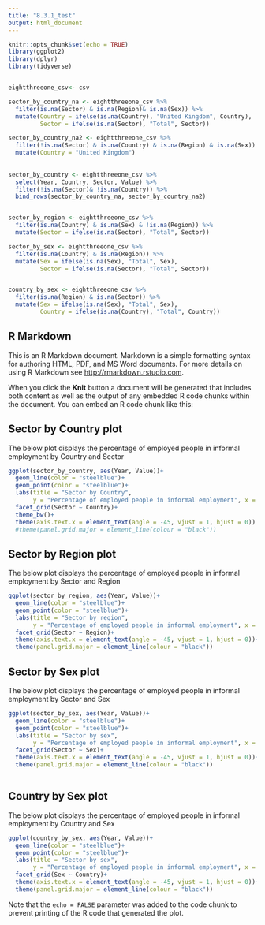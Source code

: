 ```yaml
---
title: "8.3.1_test"
output: html_document
---
```


```r
knitr::opts_chunk$set(echo = TRUE)
library(ggplot2)
library(dplyr)
library(tidyverse)


eightthreeone_csv<- csv

sector_by_country_na <- eightthreeone_csv %>%
  filter(is.na(Sector) & is.na(Region)& is.na(Sex)) %>% 
  mutate(Country = ifelse(is.na(Country), "United Kingdom", Country),
         Sector = ifelse(is.na(Sector), "Total", Sector))

sector_by_country_na2 <- eightthreeone_csv %>%
  filter(!is.na(Sector) & is.na(Country) & is.na(Region) & is.na(Sex)) %>% 
  mutate(Country = "United Kingdom")
  
  
sector_by_country <- eightthreeone_csv %>%
  select(Year, Country, Sector, Value) %>% 
  filter(!is.na(Sector)& !is.na(Country)) %>% 
  bind_rows(sector_by_country_na, sector_by_country_na2)


sector_by_region <- eightthreeone_csv %>%
  filter(is.na(Country) & is.na(Sex) & !is.na(Region)) %>% 
  mutate(Sector = ifelse(is.na(Sector), "Total", Sector))

sector_by_sex <- eightthreeone_csv %>% 
  filter(is.na(Country) & is.na(Region)) %>% 
  mutate(Sex = ifelse(is.na(Sex), "Total", Sex),
         Sector = ifelse(is.na(Sector), "Total", Sector))


country_by_sex <- eightthreeone_csv %>% 
  filter(is.na(Region) & is.na(Sector)) %>% 
  mutate(Sex = ifelse(is.na(Sex), "Total", Sex),
         Country = ifelse(is.na(Country), "Total", Country))

```

## R Markdown

This is an R Markdown document. Markdown is a simple formatting syntax for authoring HTML, PDF, and MS Word documents. For more details on using R Markdown see <http://rmarkdown.rstudio.com>.

When you click the **Knit** button a document will be generated that includes both content as well as the output of any embedded R code chunks within the document. You can embed an R code chunk like this:


## Sector by Country plot

The below plot displays the percentage of employed people in informal employment by Country and Sector

```r



ggplot(sector_by_country, aes(Year, Value))+
  geom_line(color = "steelblue")+
  geom_point(color = "steelblue")+
  labs(title = "Sector by Country",
       y = "Percentage of employed people in informal employment", x = "")+
  facet_grid(Sector ~ Country)+
  theme_bw()+
  theme(axis.text.x = element_text(angle = -45, vjust = 1, hjust = 0))
  #theme(panel.grid.major = element_line(colour = "black"))
```

## Sector by Region plot

The below plot displays the percentage of employed people in informal employment by Sector and Region




```r

ggplot(sector_by_region, aes(Year, Value))+
  geom_line(color = "steelblue")+
  geom_point(color = "steelblue")+
  labs(title = "Sector by region",
       y = "Percentage of employed people in informal employment", x = "")+
  facet_grid(Sector ~ Region)+
  theme(axis.text.x = element_text(angle = -45, vjust = 1, hjust = 0))+
  theme(panel.grid.major = element_line(colour = "black"))


```



## Sector by Sex plot

The below plot displays the percentage of employed people in informal employment by Sector and Sex




```r

ggplot(sector_by_sex, aes(Year, Value))+
  geom_line(color = "steelblue")+
  geom_point(color = "steelblue")+
  labs(title = "Sector by sex",
       y = "Percentage of employed people in informal employment", x = "")+
  facet_grid(Sector ~ Sex)+
  theme(axis.text.x = element_text(angle = -45, vjust = 1, hjust = 0))+
  theme(panel.grid.major = element_line(colour = "black"))



```

## Country by Sex plot

The below plot displays the percentage of employed people in informal employment by Country and Sex



```r

ggplot(country_by_sex, aes(Year, Value))+
  geom_line(color = "steelblue")+
  geom_point(color = "steelblue")+
  labs(title = "Sector by sex",
       y = "Percentage of employed people in informal employment", x = "")+
  facet_grid(Sex ~ Country)+
  theme(axis.text.x = element_text(angle = -45, vjust = 1, hjust = 0))+
  theme(panel.grid.major = element_line(colour = "black"))


```



Note that the `echo = FALSE` parameter was added to the code chunk to prevent printing of the R code that generated the plot.
